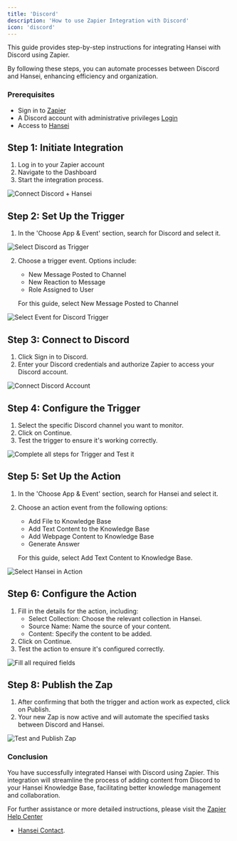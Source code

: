 ```yaml
---
title: 'Discord'
description: 'How to use Zapier Integration with Discord'
icon: 'discord'
---
```


This guide provides step-by-step instructions for integrating Hansei with Discord using Zapier. 

By following these steps, you can automate processes between Discord and Hansei, enhancing efficiency and organization.

### Prerequisites
- Sign in to [Zapier](https://zapier.com/sign-up?utm_adgroup=brand_existing&gclid=CjwKCAiAjrarBhAWEiwA2qWdCGW11lcQCuGxav7Rwok_QPsNlNLmN_SPBZg-3-0tpJP_n5DdQorAsxoCPaoQAvD_BwE&utm_medium=cpc&utm_term=zapier%20account&gad_source=1&utm_content=1007808&utm_source=google&utm_campaign=gaw-gbl-nua-search-brand-remarketing)
- A Discord account with administrative privileges [Login](https://hammerandchisel.zendesk.com/auth/v2/login/signin?return_to=https%3A%2F%2Fsupport.discord.com%2Fhc%2Fen-us%2Fcommunity%2Fposts%2F360056220432-Login&theme=hc&locale=en-us&brand_id=96508&auth_origin=96508%2Ctrue%2Ctrue)
- Access to [Hansei](https://hansei.app/login)

## Step 1: Initiate Integration
1. Log in to your Zapier account
2. Navigate to the Dashboard
3. Start the integration process.

<img
  src="/images/discord/1.png"
  alt="Connect Discord + Hansei"
/>

## Step 2: Set Up the Trigger
1. In the 'Choose App & Event' section, search for Discord and select it.

<img
  src="/images/discord/2.png"
  alt="Select Discord as Trigger"
/>

2. Choose a trigger event. Options include:
   - New Message Posted to Channel
   - New Reaction to Message
   - Role Assigned to User

   For this guide, select New Message Posted to Channel

<img
  src="/images/discord/3.png"
  alt="Select Event for Discord Trigger"
/>


## Step 3: Connect to Discord
1. Click Sign in to Discord.
2. Enter your Discord credentials and authorize Zapier to access your Discord account.

<img
  src="/images/discord/4.png"
  alt="Connect Discord Account"
/>

## Step 4: Configure the Trigger
1. Select the specific Discord channel you want to monitor.
2. Click on Continue.
3. Test the trigger to ensure it's working correctly.

<img
  src="/images/discord/5.png"
  alt="Complete all steps for Trigger and Test it"
/>

## Step 5: Set Up the Action
1. In the 'Choose App & Event' section, search for Hansei and select it.
2. Choose an action event from the following options:
   - Add File to Knowledge Base
   - Add Text Content to the Knowledge Base
   - Add Webpage Content to Knowledge Base
   - Generate Answer

   For this guide, select Add Text Content to Knowledge Base.

<img
  src="/images/discord/6.png"
  alt="Select Hansei in Action"
/>

## Step 6: Configure the Action
1. Fill in the details for the action, including:
   - Select Collection: Choose the relevant collection in Hansei.
   - Source Name: Name the source of your content.
   - Content: Specify the content to be added.
2. Click on Continue.
3. Test the action to ensure it's configured correctly.


<img
  src="/images/discord/7.png"
  alt="Fill all required fields"
/>

## Step 8: Publish the Zap
1. After confirming that both the trigger and action work as expected, click on Publish.
2. Your new Zap is now active and will automate the specified tasks between Discord and Hansei.

<img
  src="/images/discord/8.png"
  alt="Test and Publish Zap"
/>

### Conclusion

You have successfully integrated Hansei with Discord using Zapier. This integration will streamline the process of adding content from Discord to your Hansei Knowledge Base, facilitating better knowledge management and collaboration.

For further assistance or more detailed instructions, please visit the 
[Zapier Help Center](https://zapier.com/help/)
- [Hansei Contact](https://hansei.app/contact).

